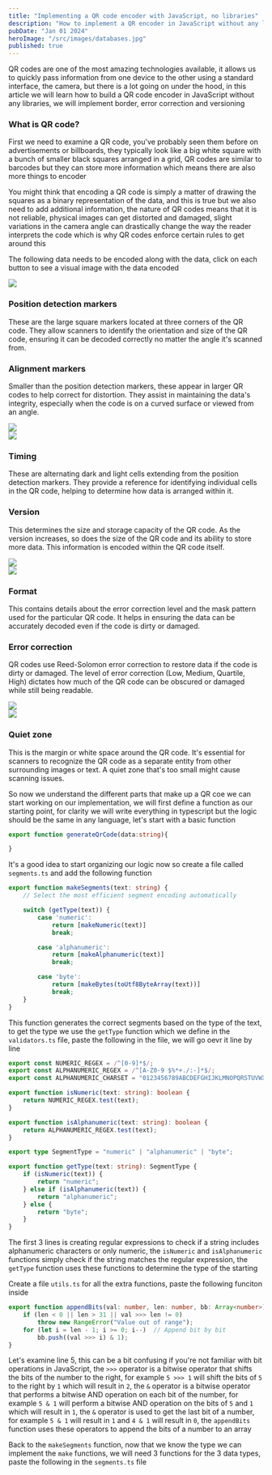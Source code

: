```yaml
---
title: "Implementing a QR code encoder with JavaScript, no libraries"
description: "How to implement a QR encoder in JavaScript without any libraries, learn about error correction and different versions"
pubDate: "Jan 01 2024"
heroImage: "/src/images/databases.jpg"
published: true
---
```


QR codes are one of the most amazing technologies available, it allows us to quickly pass information from one device to the other using a standard interface, the camera, but there is a lot going on under the hood, in this article we will learn how to build a QR code encoder in JavaScript without any libraries, we will implement border, error correction and versioning

### What is QR code?

First we need to examine a QR code, you've probably seen them before on advertisements or billboards, they typically look like a big white square with a bunch of smaller black squares arranged in a grid, QR codes are similar to barcodes but they can store more information which means there are also more things to encoder

You might think that encoding a QR code is simply a matter of drawing the squares as a binary representation of the data, and this is true but we also need to add additional information, the nature of QR codes means that it is not reliable, physical images can get distorted and damaged, slight variations in the camera angle can drastically change the way the reader interprets the code which is why QR codes enforce certain rules to get around this

The following data needs to be encoded along with the data, click on each button to see a visual image with the data encoded

<div class="grid grid-cols-4 gap-x-3">
  <img src="/blog/qr-codes/images/position-detection.png" class=""/>
  <div class="col-span-3 mt-10">
    <h3 class="my-0">Position detection markers</h3>
    <p class="col-span-3 mt-0">These are the large square markers located at three corners of the QR code. They allow scanners to identify the orientation and size of the QR code, ensuring it can be decoded correctly no matter the angle it's scanned from.</p>
  </div>
</div>

<div class="grid grid-cols-4 gap-x-3">
  <div class="col-span-3 mt-10">
    <h3 class="my-0">Alignment markers</h3>
    <p class="col-span-3 mt-0">Smaller than the position detection markers, these appear in larger QR codes to help correct for distortion. They assist in maintaining the data's integrity, especially when the code is on a curved surface or viewed from an angle.</p>
  </div>
  <img src="/blog/qr-codes/images/alignment.png" class=""/>
</div>

<div class="grid grid-cols-4 gap-x-3">
  <img src="/blog/qr-codes/images/timing.png" class=""/>
  <div class="col-span-3 mt-10">
    <h3 class="my-0">Timing</h3>
    <p class="col-span-3 mt-0">These are alternating dark and light cells extending from the position detection markers. They provide a reference for identifying individual cells in the QR code, helping to determine how data is arranged within it.</p>
  </div>
</div>

<div class="grid grid-cols-4 gap-x-3">
  <div class="col-span-3 mt-10">
    <h3 class="my-0">Version</h3>
    <p class="col-span-3 mt-0">This determines the size and storage capacity of the QR code. As the version increases, so does the size of the QR code and its ability to store more data. This information is encoded within the QR code itself.</p>
  </div>
  <img src="/blog/qr-codes/images/version.png" class=""/>
</div>

<div class="grid grid-cols-4 gap-x-3">
  <img src="/blog/qr-codes/images/format.png" class=""/>
  <div class="col-span-3 mt-10">
    <h3 class="my-0">Format</h3>
    <p class="col-span-3 mt-0">This contains details about the error correction level and the mask pattern used for the particular QR code. It helps in ensuring the data can be accurately decoded even if the code is dirty or damaged.</p>
  </div>
</div>

<div class="grid grid-cols-4 gap-x-3">
  <div class="col-span-3 mt-10">
    <h3 class="my-0">Error correction</h3>
    <p class="col-span-3 mt-0">QR codes use Reed-Solomon error correction to restore data if the code is dirty or damaged. The level of error correction (Low, Medium, Quartile, High) dictates how much of the QR code can be obscured or damaged while still being readable.</p>
  </div>
  <img src="/blog/qr-codes/images/data-error-correction.png" class=""/>
</div>

<div class="grid grid-cols-4 gap-x-3">
  <img src="/blog/qr-codes/images/quiet-zone.png" class=""/>
  <div class="col-span-3 mt-10">
    <h3 class="my-0">Quiet zone</h3>
    <p class="col-span-3 mt-0">This is the margin or white space around the QR code. It's essential for scanners to recognize the QR code as a separate entity from other surrounding images or text. A quiet zone that's too small might cause scanning issues.</p>
  </div>
</div>

So now we understand the different parts that make up a QR coe we can start working on our implementation, we will first define a function as our starting point, for clarity we will write everything in typescript but the logic should be the same in any language, let's start with a basic function

```ts
export function generateQrCode(data:string){

}
```

It's a good idea to start organizing our logic now so create a file called `segments.ts` and add the following function

```ts
export function makeSegments(text: string) {
    // Select the most efficient segment encoding automatically

    switch (getType(text)) {
        case 'numeric':
            return [makeNumeric(text)]
            break;

        case 'alphanumeric':
            return [makeAlphanumeric(text)]
            break;

        case 'byte':
            return [makeBytes(toUtf8ByteArray(text))]
            break;
    }
}
```

This function generates the correct segments based on the type of the text, to get the type we use the `getType` function which we define in the `validators.ts` file, paste the following in the file, we will go oevr it line by line

```ts
export const NUMERIC_REGEX = /^[0-9]*$/;
export const ALPHANUMERIC_REGEX = /^[A-Z0-9 $%*+./:-]*$/;
export const ALPHANUMERIC_CHARSET = "0123456789ABCDEFGHIJKLMNOPQRSTUVWXYZ $%*+-./:";

export function isNumeric(text: string): boolean {
    return NUMERIC_REGEX.test(text);
}

export function isAlphanumeric(text: string): boolean {
    return ALPHANUMERIC_REGEX.test(text);
}

export type SegmentType = "numeric" | "alphanumeric" | "byte";

export function getType(text: string): SegmentType {
    if (isNumeric(text)) {
        return "numeric";
    } else if (isAlphanumeric(text)) {
        return "alphanumeric";
    } else {
        return "byte";
    }
}
```

The first 3 lines is creating regular expressions to check if a string includes alphanumeric characters or only numeric, the `isNumeric` and `isAlphanumeric` functions simply check if the string matches the regular expression, the `getType` function uses these functions to determine the type of the starting

Create a file `utils.ts` for all the extra functions, paste the following funciton inside

```ts
export function appendBits(val: number, len: number, bb: Array<number>): void {
    if (len < 0 || len > 31 || val >>> len != 0)
        throw new RangeError("Value out of range");
    for (let i = len - 1; i >= 0; i--)  // Append bit by bit
        bb.push((val >>> i) & 1);
}
```

Let's examine line 5, this can be a bit confusing if you're not familiar with bit operations in JavaScript, the `>>>` operator is a bitwise operator that shifts the bits of the number to the right, for example `5 >>> 1` will shift the bits of `5` to the right by `1` which will result in `2`, the `&` operator is a bitwise operator that performs a bitwise AND operation on each bit of the number, for example `5 & 1` will perform a bitwise AND operation on the bits of `5` and `1` which will result in `1`, the `&` operator is used to get the last bit of a number, for example `5 & 1` will result in `1` and `4 & 1` will result in `0`, the `appendBits` function uses these operators to append the bits of a number to an array

Back to the `makeSegments` function, now that we know the type we can implement the `make` functions, we will need 3 functions for the 3 data types, paste the following in the `segments.ts` file

```ts
```